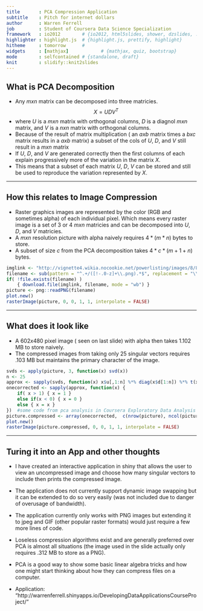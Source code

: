 ```yaml
---
title       : PCA Compression Application
subtitle    : Pitch for internet dollars 
author      : Warren Ferrell
job         : Student of Coursera Data Science Specialization
framework   : io2012        # {io2012, html5slides, shower, dzslides, ...}
highlighter : highlight.js  # {highlight.js, prettify, highlight}
hitheme     : tomorrow      # 
widgets     : [mathjax]            # {mathjax, quiz, bootstrap}
mode        : selfcontained # {standalone, draft}
knit        : slidify::knit2slides
---
```



## What is PCA Decomposition

- Any $m x n$ matrix can be decomposed into three matricies.
$$ X = UDV^T $$
- where $U$ is a $m x n$ matrix with orthogonal columns, $D$ is a diagnol $m x n$ matrix, and $V$ is a $n x n$ matrix with orthogonal columns.
- Because of the result of matrix multiplication ( an $a x b$ matrix times a $b x c$ matrix results in a $a x b$ matrix) a subset of the cols of $U$, $D$, and $V$  still result in a $m x n$ matrix 
- If $U$, $D$, and $V$ are generated correctly then the first columns of each explain progressively more of the variation in the matrix $X$.
- This means that a subset of each matrix $U$, $D$, $V$ can be stored and still be used to reproduce the variation represented by $X$.

---

## How this relates to Image Compression

- Raster graphics images are represented by the color (RGB and sometimes alpha) of each individual pixel. Which means every raster image is a set of 3 or 4 $m x n$ matricies and can be decomposed into $U$, $D$, and $V$ matricies.
- A $m x n$ resolution picture with alpha naively requires $4 * (m * n)$ bytes to store.
- A subset of size $c$ from the PCA decomposition takes $4 * c * (m + 1 + n)$ bytes.

```r
imglink <- "http://vignette4.wikia.nocookie.net/powerlisting/images/8/85/Nsmb2_starman_mario.png/revision/latest/scale-to-width-down/602?cb=20130716121859"
filename <- sub(pattern = "^.+/([!-.0-z]+\\.png).*$", replacement = "\\1", imglink)
if( !file.exists(filename) )
    { download.file(imglink, filename, mode = "wb") }
picture <- png::readPNG(filename)
plot.new()
rasterImage(picture, 0, 0, 1, 1, interpolate = FALSE)
```

--- 


## What does it look like
- A $602 x 480$ pixel image ( seen on last slide) with alpha then takes 1.102 MB to store naively.
- The compressed images from taking only 25 singular vectors requires
.103 MB but maintains the primary character of the image.

```r
svds <- apply(picture, 3, function(x) svd(x))
n <- 25
approx <- sapply(svds, function(x) x$u[,1:n] %*% diag(x$d[1:n]) %*% t(x$v[,1:n]))
onecorrected <- sapply(approx, function(x) {
    if( x > 1) { x = 1 }
    else if(x < 0) { x = 0 }
    else { x = x }
})  #some code from pca analysis in Coursera Exploratory Data Analysis
picture.compressed <- array(onecorrected,  c(nrow(picture), ncol(picture), length(svds)))
plot.new()
rasterImage(picture.compressed, 0, 0, 1, 1, interpolate = FALSE)
```


---
## Turing it into an App and other thoughts

- I have created an interactive application in shiny that allows the user 
to view an uncompressed image and choose how many singular vectors to include 
then prints the compressed image.

- The application does not currently support dynamic image swapping but it can be
extended to do so very easily (was not included due to danger of overusage of bandwidth).

- The application currently only works with PNG images but extending it to jpeg and 
GIF (other popular raster formats) would just require a few more lines of code.

- Loseless compression algorithms exist and are generally preferred over PCA is almost all situations 
(the image used in the slide actually only requires .312 MB to store as a PNG).

- PCA is a good way to show some basic linear algebra tricks and how one might start
thinking about how they can compress files on a computer.

- Application: "http://warrenferrell.shinyapps.io/DevelopingDataApplicationsCourseProject/"


